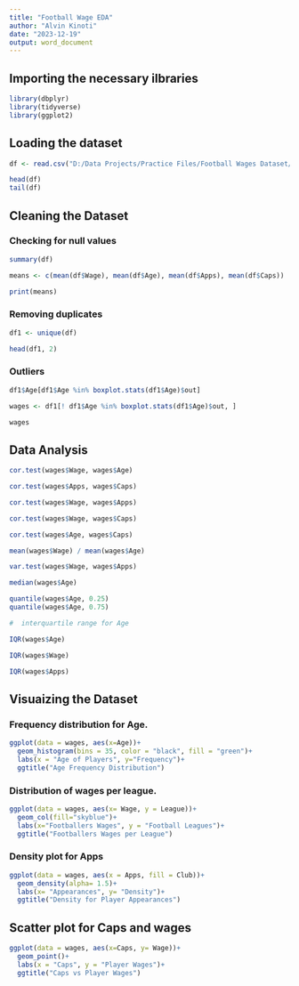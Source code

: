 ---
title: "Football Wage EDA"
author: "Alvin Kinoti"
date: "2023-12-19"
output: word_document
---

## Importing the necessary ilbraries

```{r}
library(dbplyr)
library(tidyverse)
library(ggplot2)
```

## Loading the dataset

```{r}
df <- read.csv("D:/Data Projects/Practice Files/Football Wages Dataset/SalaryPrediction.csv")

head(df)
tail(df)
```

## Cleaning the Dataset
### Checking for null values

```{r}
summary(df)
```
```{r}
means <- c(mean(df$Wage), mean(df$Age), mean(df$Apps), mean(df$Caps))

print(means)
```
### Removing duplicates

```{r}
df1 <- unique(df)

head(df1, 2)
```
### Outliers

```{r}
df1$Age[df1$Age %in% boxplot.stats(df1$Age)$out]
```
```{r}
wages <- df1[! df1$Age %in% boxplot.stats(df1$Age)$out, ]

wages
```
## Data Analysis

```{r}
cor.test(wages$Wage, wages$Age)
```
```{r}
cor.test(wages$Apps, wages$Caps)
```
```{r}
cor.test(wages$Wage, wages$Apps)
```
```{r}
cor.test(wages$Wage, wages$Caps)
```
```{r}
cor.test(wages$Age, wages$Caps)
```
```{r}
mean(wages$Wage) / mean(wages$Age)
```
```{r}
var.test(wages$Wage, wages$Apps)
```
```{r}
median(wages$Age)
```
```{r}
quantile(wages$Age, 0.25)
quantile(wages$Age, 0.75)
```
```{r}
#  interquartile range for Age

IQR(wages$Age)
```
```{r}
IQR(wages$Wage)
```
```{r}
IQR(wages$Apps)
```
## Visuaizing the Dataset
### Frequency distribution for Age.

```{r}
ggplot(data = wages, aes(x=Age))+
  geom_histogram(bins = 35, color = "black", fill = "green")+
  labs(x = "Age of Players", y="Frequency")+
  ggtitle("Age Frequency Distribution")
```
### Distribution of wages per league.

```{r}
ggplot(data = wages, aes(x= Wage, y = League))+
  geom_col(fill="skyblue")+
  labs(x="Footballers Wages", y = "Football Leagues")+
  ggtitle("Footballers Wages per League")
```

### Density plot for Apps

```{r}
ggplot(data = wages, aes(x = Apps, fill = Club))+
  geom_density(alpha= 1.5)+
  labs(x= "Appearances", y= "Density")+
  ggtitle("Density for Player Appearances")
```

## Scatter plot for Caps and wages

```{r}
ggplot(data = wages, aes(x=Caps, y= Wage))+
  geom_point()+
  labs(x = "Caps", y = "Player Wages")+
  ggtitle("Caps vs Player Wages")
```


